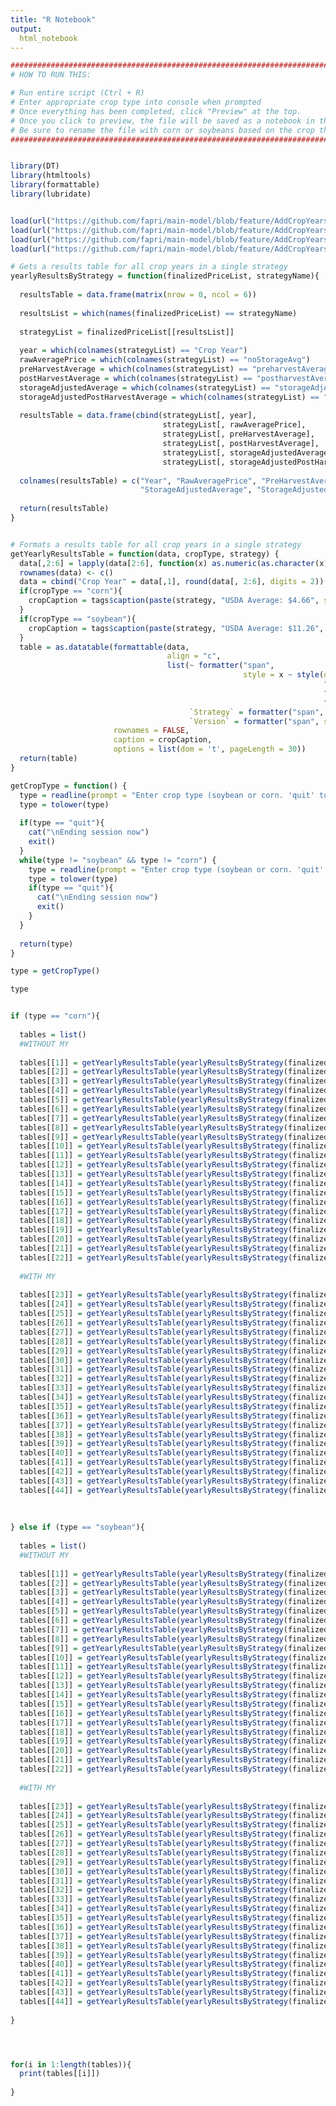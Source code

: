 ```yaml
---
title: "R Notebook"
output:
  html_notebook
---
```


```r

#####################################################################################
# HOW TO RUN THIS:

# Run entire script (Ctrl + R)
# Enter appropriate crop type into console when prompted
# Once everything has been completed, click "Preview" at the top.
# Once you click to preview, the file will be saved as a notebook in the file folder.
# Be sure to rename the file with corn or soybeans based on the crop that was run.
#####################################################################################


library(DT)
library(htmltools)
library(formattable)
library(lubridate)


load(url("https://github.com/fapri/main-model/blob/feature/AddCropYears/Application/cornV1.RData?raw=true"))
load(url("https://github.com/fapri/main-model/blob/feature/AddCropYears/Application/cornV3.RData?raw=true"))
load(url("https://github.com/fapri/main-model/blob/feature/AddCropYears/Application/soybeanV1.RData?raw=true"))
load(url("https://github.com/fapri/main-model/blob/feature/AddCropYears/Application/soybeanV3.RData?raw=true"))

# Gets a results table for all crop years in a single strategy
yearlyResultsByStrategy = function(finalizedPriceList, strategyName){
  
  resultsTable = data.frame(matrix(nrow = 0, ncol = 6))
  
  resultsList = which(names(finalizedPriceList) == strategyName)
  
  strategyList = finalizedPriceList[[resultsList]]
  
  year = which(colnames(strategyList) == "Crop Year")
  rawAveragePrice = which(colnames(strategyList) == "noStorageAvg")
  preHarvestAverage = which(colnames(strategyList) == "preharvestAverage")
  postHarvestAverage = which(colnames(strategyList) == "postharvestAverage")
  storageAdjustedAverage = which(colnames(strategyList) == "storageAdjAvg")
  storageAdjustedPostHarvestAverage = which(colnames(strategyList) == "postharvestAverageStorage")
  
  resultsTable = data.frame(cbind(strategyList[, year],
                                  strategyList[, rawAveragePrice],
                                  strategyList[, preHarvestAverage],
                                  strategyList[, postHarvestAverage],
                                  strategyList[, storageAdjustedAverage],
                                  strategyList[, storageAdjustedPostHarvestAverage]))
  
  colnames(resultsTable) = c("Year", "RawAveragePrice", "PreHarvestAverage", "PostHarvestAverage", 
                             "StorageAdjustedAverage", "StorageAdjustedPostHarvestAverage")
  
  return(resultsTable)
}


# Formats a results table for all crop years in a single strategy
getYearlyResultsTable = function(data, cropType, strategy) {
  data[,2:6] = lapply(data[2:6], function(x) as.numeric(as.character(x)))
  rownames(data) <- c()
  data = cbind("Crop Year" = data[,1], round(data[, 2:6], digits = 2))
  if(cropType == "corn"){
    cropCaption = tags$caption(paste(strategy, "USDA Average: $4.66", sep = " "), style = "color:#000000; font-weight:bold; font-size:100%; text-align:center;")
  }
  if(cropType == "soybean"){
    cropCaption = tags$caption(paste(strategy, "USDA Average: $11.26", sep = " "), style = "color:#000000; font-weight:bold; font-size:100%; text-align:center;")
  }
  table = as.datatable(formattable(data, 
                                   align = "c",
                                   list(~ formatter("span",
                                                    style = x ~ style(display = "block",
                                                                      "border-radius" = "0px",
                                                                      "padding" = "0px",
                                                                      "text-align" = "center")),
                                        `Strategy` = formatter("span", style = x ~ style(font.weight = "bold")),
                                        `Version` = formatter("span", style = x ~ style(font.weight = "bold")))),
                       rownames = FALSE, 
                       caption = cropCaption, 
                       options = list(dom = 't', pageLength = 30))
  return(table)
}


```




```r

getCropType = function() {
  type = readline(prompt = "Enter crop type (soybean or corn. 'quit' to quit): ")
  type = tolower(type)
  
  if(type == "quit"){
    cat("\nEnding session now")
    exit()
  }
  while(type != "soybean" && type != "corn") {
    type = readline(prompt = "Enter crop type (soybean or corn. 'quit' to quit): ")
    type = tolower(type)
    if(type == "quit"){
      cat("\nEnding session now")
      exit()
    }
  }
  
  return(type)
}

type = getCropType()

```



```r


type


if (type == "corn"){
  
  tables = list()
  #WITHOUT MY
  
  tables[[1]] = getYearlyResultsTable(yearlyResultsByStrategy(finalizedPriceObjectCornBase, "POfinalizedPrices"), "corn", "Price Objective Base")            
  tables[[2]] = getYearlyResultsTable(yearlyResultsByStrategy(finalizedPriceObjectCornV2, "POfinalizedPrices"), "corn", "Price Objective V2")            
  tables[[3]] = getYearlyResultsTable(yearlyResultsByStrategy(finalizedPriceObjectCornV3, "POfinalizedPrices"), "corn", "Price Objective V3")            
  tables[[4]] = getYearlyResultsTable(yearlyResultsByStrategy(finalizedPriceObjectCornV4, "POfinalizedPrices"), "corn", "Price Objective V4")            
  tables[[5]] = getYearlyResultsTable(yearlyResultsByStrategy(finalizedPriceObjectCornV5, "POfinalizedPrices"), "corn", "Price Objective V5")            
  tables[[6]] = getYearlyResultsTable(yearlyResultsByStrategy(finalizedPriceObjectCornMarch, "POfinalizedPrices"), "corn", "Price Objective March")            
  tables[[7]] = getYearlyResultsTable(yearlyResultsByStrategy(finalizedPriceObjectCornMarchBaselines, "POfinalizedPrices"), "corn", "Price Objective March Baselines")           
  tables[[8]] = getYearlyResultsTable(yearlyResultsByStrategy(finalizedPriceObjectCornBase, "TSfinalizedPrices"), "corn", "Trailing Stop Base")            
  tables[[9]] = getYearlyResultsTable(yearlyResultsByStrategy(finalizedPriceObjectCornV2, "TSfinalizedPrices"), "corn", "Trailing Stop V2")            
  tables[[10]] = getYearlyResultsTable(yearlyResultsByStrategy(finalizedPriceObjectCornV3, "TSfinalizedPrices"), "corn", "Trailing Stop V3")           
  tables[[11]] = getYearlyResultsTable(yearlyResultsByStrategy(finalizedPriceObjectCornV4, "TSfinalizedPrices"), "corn", "Trailing Stop V4")           
  tables[[12]] = getYearlyResultsTable(yearlyResultsByStrategy(finalizedPriceObjectCornV5, "TSfinalizedPrices"), "corn", "Trailing Stop V5")           
  tables[[13]] = getYearlyResultsTable(yearlyResultsByStrategy(finalizedPriceObjectCornV3Base, "TSfinalizedPrices"), "corn", "Trailing Stop V3Base")           
  tables[[14]] = getYearlyResultsTable(yearlyResultsByStrategy(finalizedPriceObjectCornV3V2, "TSfinalizedPrices"), "corn", "Trailing Stop V3V2")           
  tables[[15]] = getYearlyResultsTable(yearlyResultsByStrategy(finalizedPriceObjectCornV3V3, "TSfinalizedPrices"), "corn", "Trailing Stop V3V3")           
  tables[[16]] = getYearlyResultsTable(yearlyResultsByStrategy(finalizedPriceObjectCornV3V4, "TSfinalizedPrices"), "corn", "Trailing Stop V3V4")           
  tables[[17]] = getYearlyResultsTable(yearlyResultsByStrategy(finalizedPriceObjectCornV3V5, "TSfinalizedPrices"), "corn", "Trailing Stop V3V5")           
  tables[[18]] = getYearlyResultsTable(yearlyResultsByStrategy(finalizedPriceObjectCornMarch, "TSfinalizedPrices"), "corn", "Trailing Stop March")           
  tables[[19]] = getYearlyResultsTable(yearlyResultsByStrategy(finalizedPriceObjectCornMarchBaselines, "TSfinalizedPrices"), "corn", "Trailing Stop March Baselines")            
  tables[[20]] = getYearlyResultsTable(yearlyResultsByStrategy(finalizedPriceObjectCornBase, "SSfinalizedPrices"), "corn", "Seasonal Sales Base") 
  tables[[21]] = getYearlyResultsTable(yearlyResultsByStrategy(finalizedPriceObjectCornMarch, "SSfinalizedPrices"), "corn", "Seasonal Sales March")
  tables[[22]] = getYearlyResultsTable(yearlyResultsByStrategy(finalizedPriceObjectCornMarchBaselines, "SSfinalizedPrices"), "corn", "Seasonal Sales March Baselines") 
  
  #WITH MY
  
  tables[[23]] = getYearlyResultsTable(yearlyResultsByStrategy(finalizedPriceObjectCornBase, "POfinalizedPricesMY") , "corn", "Price Objective Base MY")
  tables[[24]] = getYearlyResultsTable(yearlyResultsByStrategy(finalizedPriceObjectCornV2, "POfinalizedPricesMY"), "corn", "Price Objective V2 MY")
  tables[[25]] = getYearlyResultsTable(yearlyResultsByStrategy(finalizedPriceObjectCornV3, "POfinalizedPricesMY"), "corn", "Price Objective V3 MY")
  tables[[26]] = getYearlyResultsTable(yearlyResultsByStrategy(finalizedPriceObjectCornV4, "POfinalizedPricesMY"), "corn", "Price Objective V4 MY")
  tables[[27]] = getYearlyResultsTable(yearlyResultsByStrategy(finalizedPriceObjectCornV5, "POfinalizedPricesMY"), "corn", "Price Objective V5 MY")
  tables[[28]] = getYearlyResultsTable(yearlyResultsByStrategy(finalizedPriceObjectCornMarch, "POfinalizedPricesMY"), "corn", "Price Objective March MY")
  tables[[29]] = getYearlyResultsTable(yearlyResultsByStrategy(finalizedPriceObjectCornMarchBaselines, "POfinalizedPricesMY"), "corn", "Price Objective March Baselines MY")
  tables[[30]] = getYearlyResultsTable(yearlyResultsByStrategy(finalizedPriceObjectCornBase, "TSfinalizedPricesMY"), "corn", "Trailing Stop Base MY")
  tables[[31]] = getYearlyResultsTable(yearlyResultsByStrategy(finalizedPriceObjectCornV2, "TSfinalizedPricesMY"), "corn", "Trailing Stop V2 MY")
  tables[[32]] = getYearlyResultsTable(yearlyResultsByStrategy(finalizedPriceObjectCornV3, "TSfinalizedPricesMY"), "corn", "Trailing Stop V3 MY")
  tables[[33]] = getYearlyResultsTable(yearlyResultsByStrategy(finalizedPriceObjectCornV4, "TSfinalizedPricesMY"), "corn", "Trailing Stop V4 MY")
  tables[[34]] = getYearlyResultsTable(yearlyResultsByStrategy(finalizedPriceObjectCornV5, "TSfinalizedPricesMY"), "corn", "Trailing Stop V5 MY")
  tables[[35]] = getYearlyResultsTable(yearlyResultsByStrategy(finalizedPriceObjectCornV3Base, "TSfinalizedPricesMY"), "corn",  "Trailing Stop V3Base MY")
  tables[[36]] = getYearlyResultsTable(yearlyResultsByStrategy(finalizedPriceObjectCornV3V2, "TSfinalizedPricesMY"), "corn", "Trailing Stop V3V2 MY")
  tables[[37]] = getYearlyResultsTable(yearlyResultsByStrategy(finalizedPriceObjectCornV3V3, "TSfinalizedPricesMY"), "corn", "Trailing Stop V3V3 MY")
  tables[[38]] = getYearlyResultsTable(yearlyResultsByStrategy(finalizedPriceObjectCornV3V4, "TSfinalizedPricesMY"), "corn", "Trailing Stop V3V4 MY")
  tables[[39]] = getYearlyResultsTable(yearlyResultsByStrategy(finalizedPriceObjectCornV3V5, "TSfinalizedPricesMY"), "corn", "Trailing Stop V3V5 MY")
  tables[[40]] = getYearlyResultsTable(yearlyResultsByStrategy(finalizedPriceObjectCornMarch, "TSfinalizedPricesMY"), "corn", "Trailing Stop March MY")
  tables[[41]] = getYearlyResultsTable(yearlyResultsByStrategy(finalizedPriceObjectCornMarchBaselines, "TSfinalizedPricesMY"), "corn", "Trailing Stop March Baselines MY")
  tables[[42]] = getYearlyResultsTable(yearlyResultsByStrategy(finalizedPriceObjectCornBase, "SSfinalizedPricesMY"), "corn", "Seasonal Sales Base MY")
  tables[[43]] = getYearlyResultsTable(yearlyResultsByStrategy(finalizedPriceObjectCornMarch, "SSfinalizedPricesMY"), "corn", "Seasonal Sales March MY")
  tables[[44]] = getYearlyResultsTable(yearlyResultsByStrategy(finalizedPriceObjectCornMarchBaselines, "SSfinalizedPricesMY"), "corn", "Seasonal Sales March Baselines MY")
  
  
  
} else if (type == "soybean"){
  
  tables = list()
  #WITHOUT MY
  
  tables[[1]] = getYearlyResultsTable(yearlyResultsByStrategy(finalizedPriceObjectSoybeanBase, "POfinalizedPrices"), "soybean", "Price Objective Base")            
  tables[[2]] = getYearlyResultsTable(yearlyResultsByStrategy(finalizedPriceObjectSoybeanV2, "POfinalizedPrices"), "soybean", "Price Objective V2")            
  tables[[3]] = getYearlyResultsTable(yearlyResultsByStrategy(finalizedPriceObjectSoybeanV3, "POfinalizedPrices"), "soybean", "Price Objective V3")            
  tables[[4]] = getYearlyResultsTable(yearlyResultsByStrategy(finalizedPriceObjectSoybeanV4, "POfinalizedPrices"), "soybean", "Price Objective V4")            
  tables[[5]] = getYearlyResultsTable(yearlyResultsByStrategy(finalizedPriceObjectSoybeanV5, "POfinalizedPrices"), "soybean", "Price Objective V5")            
  tables[[6]] = getYearlyResultsTable(yearlyResultsByStrategy(finalizedPriceObjectSoybeanMarch, "POfinalizedPrices"), "soybean", "Price Objective March")            
  tables[[7]] = getYearlyResultsTable(yearlyResultsByStrategy(finalizedPriceObjectSoybeanMarchBaselines, "POfinalizedPrices"), "soybean", "Price Objective March Baselines")           
  tables[[8]] = getYearlyResultsTable(yearlyResultsByStrategy(finalizedPriceObjectSoybeanBase, "TSfinalizedPrices"), "soybean", "Trailing Stop Base")            
  tables[[9]] = getYearlyResultsTable(yearlyResultsByStrategy(finalizedPriceObjectSoybeanV2, "TSfinalizedPrices"), "soybean", "Trailing Stop V2")            
  tables[[10]] = getYearlyResultsTable(yearlyResultsByStrategy(finalizedPriceObjectSoybeanV3, "TSfinalizedPrices"), "soybean", "Trailing Stop V3")           
  tables[[11]] = getYearlyResultsTable(yearlyResultsByStrategy(finalizedPriceObjectSoybeanV4, "TSfinalizedPrices"), "soybean", "Trailing Stop V4")           
  tables[[12]] = getYearlyResultsTable(yearlyResultsByStrategy(finalizedPriceObjectSoybeanV5, "TSfinalizedPrices"), "soybean", "Trailing Stop V5")           
  tables[[13]] = getYearlyResultsTable(yearlyResultsByStrategy(finalizedPriceObjectSoybeanV3Base, "TSfinalizedPrices"), "soybean", "Trailing Stop V3Base")           
  tables[[14]] = getYearlyResultsTable(yearlyResultsByStrategy(finalizedPriceObjectSoybeanV3V2, "TSfinalizedPrices"), "soybean", "Trailing Stop V3V2")           
  tables[[15]] = getYearlyResultsTable(yearlyResultsByStrategy(finalizedPriceObjectSoybeanV3V3, "TSfinalizedPrices"), "soybean", "Trailing Stop V3V3")           
  tables[[16]] = getYearlyResultsTable(yearlyResultsByStrategy(finalizedPriceObjectSoybeanV3V4, "TSfinalizedPrices"), "soybean", "Trailing Stop V3V4")           
  tables[[17]] = getYearlyResultsTable(yearlyResultsByStrategy(finalizedPriceObjectSoybeanV3V5, "TSfinalizedPrices"), "soybean", "Trailing Stop V3V5")           
  tables[[18]] = getYearlyResultsTable(yearlyResultsByStrategy(finalizedPriceObjectSoybeanMarch, "TSfinalizedPrices"), "soybean", "Trailing Stop March")           
  tables[[19]] = getYearlyResultsTable(yearlyResultsByStrategy(finalizedPriceObjectSoybeanMarchBaselines, "TSfinalizedPrices"), "soybean", "Trailing Stop March Baselines")            
  tables[[20]] = getYearlyResultsTable(yearlyResultsByStrategy(finalizedPriceObjectSoybeanBase, "SSfinalizedPrices"), "soybean", "Seasonal Sales Base") 
  tables[[21]] = getYearlyResultsTable(yearlyResultsByStrategy(finalizedPriceObjectSoybeanMarch, "SSfinalizedPrices"), "soybean", "Seasonal Sales March")
  tables[[22]] = getYearlyResultsTable(yearlyResultsByStrategy(finalizedPriceObjectSoybeanMarchBaselines, "SSfinalizedPrices"), "soybean", "Seasonal Sales March Baselines") 
  
  #WITH MY
  
  tables[[23]] = getYearlyResultsTable(yearlyResultsByStrategy(finalizedPriceObjectSoybeanBase, "POfinalizedPricesMY") , "soybean", "Price Objective Base MY")
  tables[[24]] = getYearlyResultsTable(yearlyResultsByStrategy(finalizedPriceObjectSoybeanV2, "POfinalizedPricesMY"), "soybean", "Price Objective V2 MY")
  tables[[25]] = getYearlyResultsTable(yearlyResultsByStrategy(finalizedPriceObjectSoybeanV3, "POfinalizedPricesMY"), "soybean", "Price Objective V3 MY")
  tables[[26]] = getYearlyResultsTable(yearlyResultsByStrategy(finalizedPriceObjectSoybeanV4, "POfinalizedPricesMY"), "soybean", "Price Objective V4 MY")
  tables[[27]] = getYearlyResultsTable(yearlyResultsByStrategy(finalizedPriceObjectSoybeanV5, "POfinalizedPricesMY"), "soybean", "Price Objective V5 MY")
  tables[[28]] = getYearlyResultsTable(yearlyResultsByStrategy(finalizedPriceObjectSoybeanMarch, "POfinalizedPricesMY"), "soybean", "Price Objective March MY")
  tables[[29]] = getYearlyResultsTable(yearlyResultsByStrategy(finalizedPriceObjectSoybeanMarchBaselines, "POfinalizedPricesMY"), "soybean", "Price Objective March Baselines MY")
  tables[[30]] = getYearlyResultsTable(yearlyResultsByStrategy(finalizedPriceObjectSoybeanBase, "TSfinalizedPricesMY"), "soybean", "Trailing Stop Base MY")
  tables[[31]] = getYearlyResultsTable(yearlyResultsByStrategy(finalizedPriceObjectSoybeanV2, "TSfinalizedPricesMY"), "soybean", "Trailing Stop V2 MY")
  tables[[32]] = getYearlyResultsTable(yearlyResultsByStrategy(finalizedPriceObjectSoybeanV3, "TSfinalizedPricesMY"), "soybean", "Trailing Stop V3 MY")
  tables[[33]] = getYearlyResultsTable(yearlyResultsByStrategy(finalizedPriceObjectSoybeanV4, "TSfinalizedPricesMY"), "soybean", "Trailing Stop V4 MY")
  tables[[34]] = getYearlyResultsTable(yearlyResultsByStrategy(finalizedPriceObjectSoybeanV5, "TSfinalizedPricesMY"), "soybean", "Trailing Stop V5 MY")
  tables[[35]] = getYearlyResultsTable(yearlyResultsByStrategy(finalizedPriceObjectSoybeanV3Base, "TSfinalizedPricesMY"), "soybean",  "Trailing Stop V3Base MY")
  tables[[36]] = getYearlyResultsTable(yearlyResultsByStrategy(finalizedPriceObjectSoybeanV3V2, "TSfinalizedPricesMY"), "soybean", "Trailing Stop V3V2 MY")
  tables[[37]] = getYearlyResultsTable(yearlyResultsByStrategy(finalizedPriceObjectSoybeanV3V3, "TSfinalizedPricesMY"), "soybean", "Trailing Stop V3V3 MY")
  tables[[38]] = getYearlyResultsTable(yearlyResultsByStrategy(finalizedPriceObjectSoybeanV3V4, "TSfinalizedPricesMY"), "soybean", "Trailing Stop V3V4 MY")
  tables[[39]] = getYearlyResultsTable(yearlyResultsByStrategy(finalizedPriceObjectSoybeanV3V5, "TSfinalizedPricesMY"), "soybean", "Trailing Stop V3V5 MY")
  tables[[40]] = getYearlyResultsTable(yearlyResultsByStrategy(finalizedPriceObjectSoybeanMarch, "TSfinalizedPricesMY"), "soybean", "Trailing Stop March MY")
  tables[[41]] = getYearlyResultsTable(yearlyResultsByStrategy(finalizedPriceObjectSoybeanMarchBaselines, "TSfinalizedPricesMY"), "soybean", "Trailing Stop March Baselines MY")
  tables[[42]] = getYearlyResultsTable(yearlyResultsByStrategy(finalizedPriceObjectSoybeanBase, "SSfinalizedPricesMY"), "soybean", "Seasonal Sales Base MY")
  tables[[43]] = getYearlyResultsTable(yearlyResultsByStrategy(finalizedPriceObjectSoybeanMarch, "SSfinalizedPricesMY"), "soybean", "Seasonal Sales March MY")
  tables[[44]] = getYearlyResultsTable(yearlyResultsByStrategy(finalizedPriceObjectSoybeanMarchBaselines, "SSfinalizedPricesMY"), "soybean", "Seasonal Sales March Baselines MY")
  
}




for(i in 1:length(tables)){
  print(tables[[i]])
  
}

```

